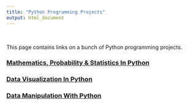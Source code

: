 ```yaml
---
title: "Python Programming Projects"
output: html_document
---
```


&nbsp;

This page contains links on a bunch of Python programming projects. 


### <u> Mathematics, Probability & Statistics In Python





### <u> Data Visualization In Python




### <u> Data Manipulation With Python




